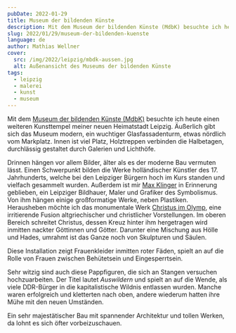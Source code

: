 ```yaml
---
pubDate: 2022-01-29
title: Museum der bildenden Künste
description: Mit dem Museum der bildenden Künste (MdbK) besuchte ich heute einen weiteren Kunsttempel meiner neuen Heimatstadt Leipzig. Äußerlich gibt sich das Museum modern, ein wuchtiger Glasfassadenturm, etwas nördlich vom Markplatz. Innen ist viel Platz, Holztreppen verbinden die Halbetagen, durchlässig gestaltet durch Galerien und Lichthöfe.
slug: 2022/01/29/museum-der-bildenden-kuenste
language: de
author: Mathias Wellner
cover:
  src: /img/2022/leipzig/mbdk-aussen.jpg
  alt: Außenansicht des Museums der bildenden Künste
tags:
  - leipzig
  - malerei
  - kunst
  - museum
---
```



Mit dem [Museum der bildenden Künste (MdbK)](https://mdbk.de/) besuchte ich heute einen weiteren Kunsttempel meiner neuen Heimatstadt Leipzig. Äußerlich gibt sich das Museum modern, ein wuchtiger Glasfassadenturm, etwas nördlich vom Markplatz. Innen ist viel Platz, Holztreppen verbinden die Halbetagen, durchlässig gestaltet durch Galerien und Lichthöfe.

<ResponsiveImage
  src="/img/2022/leipzig/mbdk-aussen.jpg"
  alt="Außenansicht des Museums der bildenden Künste"
  aspectRatio="4:3"
/>

Drinnen hängen vor allem Bilder, älter als es der moderne Bau vermuten lässt. Einen Schwerpunkt bilden die Werke holländischer Künstler des 17. Jahrhunderts, welche bei den Leipziger Bürgern hoch im Kurs standen und vielfach gesammelt wurden. Außerdem ist mir [Max Klinger](https://de.wikipedia.org/wiki/Max_Klinger) in Erinnerung geblieben, ein Leipziger Bildhauer, Maler und Grafiker des Symbolismus. Von ihm hängen einige großformatige Werke, neben Plastiken. Herausheben möchte ich das monumentale Werk [Christus im Olymp](http://www.freundeskreismaxklinger.de/Projekte_olymp.html), eine irritierende Fusion altgriechischer und christlicher Vorstellungen. Im oberen Bereich schreitet Christus, dessen Kreuz hinter ihm hergetragen wird inmitten nackter Göttinnen und Götter. Darunter eine Mischung aus Hölle und Hades, umrahmt ist das Ganze noch von Skulpturen und Säulen.

<ResponsiveImage
  src="/img/2022/leipzig/mbdk-rot.jpg"
  alt="Großräumiges Kunstwerk mit roten Kleidern und Fäden"
  aspectRatio="4:3"
/>

Diese Installation zeigt Frauenkleider inmitten roter Fäden, spielt an auf die Rolle von Frauen zwischen Behütetsein und Eingesperrtsein.

<ResponsiveImage
  src="/img/2022/leipzig/mbdk-wende.jpg"
  alt="Kunstwerk 'Auswildern'"
  aspectRatio="4:3"
/>

Sehr witzig sind auch diese Pappfiguren, die sich an Stangen versuchen hochzuarbeiten. Der Titel lautet _Auswildern_ und spielt an auf die Wende, als viele DDR-Bürger in die kapitalistische Wildnis entlassen wurden. Manche waren erfolgreich und kletterten nach oben, andere wiederum hatten ihre Mühe mit den neuen Umständen.

Ein sehr majestätischer Bau mit spannender Architektur und tollen Werken, da lohnt es sich öfter vorbeizuschauen.
